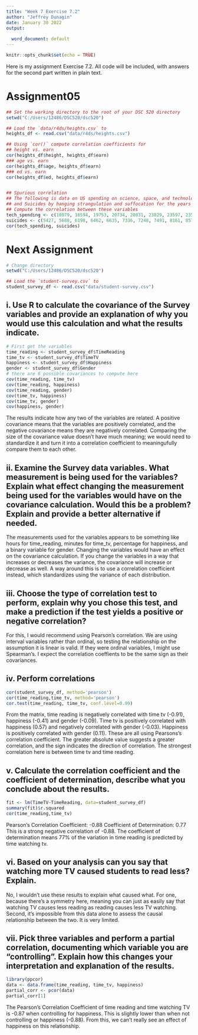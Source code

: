 ---
title: "Week 7 Exercise 7.2"
author: "Jeffrey Dunagin"
date: January 30 2022
output:
  
  word_document: default
---

```{r setup, include=FALSE}
knitr::opts_chunk$set(echo = TRUE)
```

Here is my assignment Exercise 7.2. All code will be included, with answers for the second part written in plain text.

# Assignment05

```{r}
## Set the working directory to the root of your DSC 520 directory
setwd("C:/Users/12486/DSC520/dsc520")

## Load the `data/r4ds/heights.csv` to
heights_df <- read.csv("data/r4ds/heights.csv")

## Using `cor()` compute correlation coefficients for
## height vs. earn
cor(heights_df$height, heights_df$earn)
### age vs. earn
cor(heights_df$age, heights_df$earn)
### ed vs. earn
cor(heights_df$ed, heights_df$earn)


## Spurious correlation
## The following is data on US spending on science, space, and technology in millions of today's dollars
## and Suicides by hanging strangulation and suffocation for the years 1999 to 2009
## Compute the correlation between these variables
tech_spending <- c(18079, 18594, 19753, 20734, 20831, 23029, 23597, 23584, 25525, 27731, 29449)
suicides <- c(5427, 5688, 6198, 6462, 6635, 7336, 7248, 7491, 8161, 8578, 9000)
cor(tech_spending, suicides)
```

# Next Assignment
```{r}
# Change directory
setwd("C:/Users/12486/DSC520/dsc520")

## Load the `student-survey.csv` to
student_survey_df <- read.csv("data/student-survey.csv")
```

## i. Use R to calculate the covariance of the Survey variables and provide an explanation of why you would use this calculation and what the results indicate.
```{r}
# First get the variables
time_reading <- student_survey_df$TimeReading
time_tv <- student_survey_df$TimeTV
happiness <- student_survey_df$Happiness
gender <- student_survey_df$Gender
# there are 6 possible covariances to compute here
cov(time_reading, time_tv)
cov(time_reading, happiness)
cov(time_reading, gender)
cov(time_tv, happiness)
cov(time_tv, gender)
cov(happiness, gender)
```
The results indicate how any two of the variables are related. A positive covariance means that the variables are positively correlated, and the negative covariance means they are negatively correlated. Comparing the size of the covariance value doesn't have much meaning; we would need to standardize it and turn it into a correlation coefficient to meaningufully compare them to each other.

## ii. Examine the Survey data variables. What measurement is being used for the variables? Explain what effect changing the measurement being used for the variables would have on the covariance calculation. Would this be a problem? Explain and provide a better alternative if needed.

The measurements used for the variables appears to be something like hours for time_reading, minutes for time_tv, percentage for happiness, and a binary variable for gender. Changing the variables would have an effect on the covariance calculation. If you change the variables in a way that increases or decreases the variance, the covariance will increase or decrease as well. A way around this is to use a correlation coefficient instead, which standardizes using the variance of each distribution.


## iii. Choose the type of correlation test to perform, explain why you chose this test, and make a prediction if the test yields a positive or negative correlation?
For this, I would recommend using Pearson's correlation. We are using interval variables rather than ordinal, so testing the relationship on the assumption it is linear is valid. If they were ordinal variables, I might use Spearman's. I expect the correlation coeffients to be the same sign as their covariances.


## iv. Perform correlations
```{r}
cor(student_survey_df, method='pearson')
cor(time_reading,time_tv, method='pearson')
cor.test(time_reading, time_tv, conf.level=0.99)
```
From the matrix, time reading is negatively correlated with time tv (-0.91), happiness (-0.41) and gender (-0.09). Time tv is positively correlated with happiness (0.57) and negatively correlated with gender (-0.03). Happiness is positively correlated with gender (0.11). These are all using Pearsons's correlation coefficient. The greater absolute value suggests a greater correlation, and the sign indicates the direction of correlation. The strongest correlation here is between time tv and time reading.


## v. Calculate the correlation coefficient and the coefficient of determination, describe what you conclude about the results.
```{r}
fit <- lm(TimeTV~TimeReading, data=student_survey_df)
summary(fit)$r.squared
cor(time_reading,time_tv)
```
Pearson's Correlation Coefficient: -0.88 
Coefficient of Determination: 0.77
This is a strong negative correlation of -0.88. The coefficient of determination means 77% of the variation in time reading is predicted by time watching tv.

## vi. Based on your analysis can you say that watching more TV caused students to read less? Explain.
No, I wouldn't use these results to explain what caused what. For one, because there's a symmetry here, meaning you can just as easily say that watching TV causes less reading as reading causes less TV watching. Second, it's impossible from this data alone to assess the causal relationship between the two. It is very limited.

## vii. Pick three variables and perform a partial correlation, documenting which variable you are “controlling”. Explain how this changes your interpretation and explanation of the results.
```{r}
library(ppcor)
data <- data.frame(time_reading, time_tv, happiness)
partial_corr <- pcor(data)
partial_corr[1]
```
The Pearson's Correlation Coefficient of time reading and time watching TV is -0.87 when controlling for happiness. This is slightly lower than when not controlling or happiness (-0.88). From this, we can't really see an effect of happiness on this relationship.


